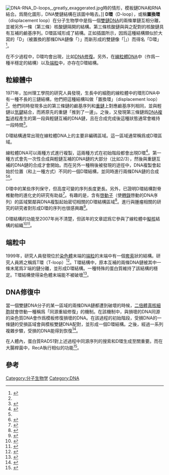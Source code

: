 {{about|DNA上的一个结构|tRNA上的结构D环|D臂}}
[[File:DNA-RNA_D-loops,_greatly_exaggerated.jpg|thumb]]時的情形，模板鏈DNA和RNA結合。爲簡化圖形，DNA雙鏈結構在該圖中略去。]]
'''D環'''（D-loop），或稱'''置換環'''（displacement loop）在分子生物學中是指一個[[雙鏈DNA|雙鏈DNA]]的兩條單鏈互相分離，並被另外一條（第三條）核酸鏈隔開的結構。第三條核酸鏈與與之配對的核酸鏈具有互補的鹼基序列。D環區域形成了{{link-en|三鏈DNA|Triple-stranded DNA}}結構。正如插圖所示，因爲這種結構類似於大寫的「D」（被置換的那條DNA鏈像「）」而新形成的雙鏈像「|」）而得名「D環」<ref name=Kasamatsu>{{Cite journal
 | last1 = Kasamatsu | first1 = H.
 | last2 = Robberson | first2 = D. L.
 | last3 = Vinograd | first3 = J.
 | title = A novel closed-circular mitochondrial DNA with properties of a replicating intermediate
 | journal = Proceedings of the National Academy of Sciences of the United States of America
 | volume = 68
 | issue = 9
 | pages = 2252–2257
 | year = 1971
 | pmid = 5289384
 | pmc = 389395
 | doi=10.1073/pnas.68.9.2252
}}</ref>。

在不少過程中，D環均會出現，比如[[DNA修復|DNA修復]]。另外，在[[線粒體DNA|線粒體DNA]]中（作爲一種半穩定的結構）以及[[端粒|端粒]]中，亦存在D環結構。

== 粒線體中 == 
1971年，加州理工學院的研究人員發現，生長中的細胞的線粒體中的環形DNA中有一種不長的三鏈結構，他們把這種結構叫做「置換環」（displacement loop）<ref name=Kasamatsu/>。他們同時發現多出的第三條鏈的鹼基序列和[[重鏈|重鏈]]上對應鹼基序列相同，並與輕鏈以[[氫鍵|氫鍵]]結合，而將原先的重鏈「推到了一邊」。之後，又發現第三條鏈爲[[DNA複製|DNA複製]]過程產生的第一段與輕鏈互補的DNA鏈，且在合成完成後這種狀態通常會維持一段時間<ref name="Doda1981">{{Cite journal
 | last1 = Doda | first1 = J. N.
 | last2 = Wright | first2 = C. T.
 | last3 = Clayton | first3 = D. A.
 | title = Elongation of displacement-loop strands in human and mouse mitochondrial DNA is arrested near specific template sequences
 | journal = Proceedings of the National Academy of Sciences of the United States of America
 | volume = 78
 | issue = 10
 | pages = 6116–6120
 | year = 1981
 | pmid = 6273850
 | pmc = 348988
 | doi=10.1073/pnas.78.10.6116
}}</ref>。

D環結構通常出現在線粒體DNA上的主要非編碼區域。這一區域通常稱爲{{Link-en|線粒體DNA控制區域|mtDNA control region|控制區域}}或D環區域。

線粒體DNA可以兩種方式進行複製，這兩種方式在初始階段都會出現D環<ref name=fish>{{Cite journal
 | last1 = Fish | first1 = J.
 | last2 = Raule | first2 = N.
 | last3 = Attardi | first3 = G.
 | title = Discovery of a major D-loop replication origin reveals two modes of human mtDNA synthesis
 | journal = Science
 | volume = 306
 | issue = 5704
 | pages = 2098–2101
 | year = 2004
 | pmid = 15604407
 | doi = 10.1126/science.1102077 
}}</ref>。第一種方式會先一次性合成與輕鏈互補的DNA鏈的大部分（比如2/3），然後與重鏈互補的DNA鏈的合成才會開始。而在另外一種稍後被發現的途徑中，DNA複製會起始於位置（和上一種方式）不同的一個D環結構，並同時進行兩條DNA鏈的合成<ref name=fish/><ref name="Holt2000">{{Cite journal
 | last1 = Holt | first1 = I. J.
 | last2 = Lorimer | first2 = H. E.
 | last3 = Jacobs | first3 = H. T.
 | title = Coupled leading- and lagging-strand synthesis of mammalian mitochondrial DNA
 | journal = Cell
 | volume = 100
 | issue = 5
 | pages = 515–524
 | year = 2000
 | pmid = 10721989
 | doi=10.1016/s0092-8674(00)80688-1
}}</ref>。

D環中的某些序列保守，但高度可變的序列長度更長。另外，已證明D環結構對脊椎動物的進化史的研究有助益<ref name="Larizza2002">{{Cite journal
 | last1 = Larizza | first1 = A.
 | last2 = Pesole | first2 = G.
 | last3 = Reyes | first3 = A.
 | last4 = Sbisà | first4 = E.
 | last5 = Saccone | first5 = C.
 | title = Lineage specificity of the evolutionary dynamics of the mtDNA D-loop region in rodents
 | url = https://archive.org/details/sim_journal-of-molecular-evolution_2002-02_54_2/page/n10 | journal = Journal of molecular evolution
 | volume = 54
 | issue = 2
 | pages = 145–155
 | year = 2002
 | pmid = 11821908
 | doi = 10.1007/s00239-001-0063-4 
}}</ref>。有趣的是，含有[[啓動子|啓動子]]（使[[轉錄|轉錄]]啓動的DNA序列）的區域緊鄰與DNA複製起始密切相關的D環結構區域<ref name="Chang1985">{{Cite journal
 | last1 = Chang | first1 = D. D.
 | last2 = Clayton | first2 = D. A.
 | title = Priming of human mitochondrial DNA replication occurs at the light-strand promoter
 | journal = Proceedings of the National Academy of Sciences of the United States of America
 | volume = 82
 | issue = 2
 | pages = 351–355
 | year = 1985
 | pmid = 2982153
 | pmc = 397036
 | doi=10.1073/pnas.82.2.351
}}</ref>。進行與腫瘤相關的研究的研究者對形成D環的序列也很感興趣<ref>{{Cite journal 
| last1 = Akouchekian | first1 = M. 
| last2 = Houshmand | first2 = M. 
| last3 = Hemati | first3 = S. 
| last4 = Ansaripour | first4 = M. 
| last5 = Shafa | first5 = M. 
| title = High Rate of Mutation in Mitochondrial DNA Displacement Loop Region in Human Colorectal Cancer 
| doi = 10.1007/DCR.0b013e31819acb99 
| journal = Diseases of the Colon & Rectum 
| volume = 52 
| issue = 3 
| pages = 526–530 
| year = 2009 
| pmid = 19333057 
| pmc = 
}}</ref>。

D環結構的功能至2007年尚不清楚，但該年的文章認爲它參與了線粒體中[[擬核|擬核]]結構的組織<ref name="He2007">{{Cite journal | last1 = He | first1 = J. | last2 = Mao | first2 = C. -C. | last3 = Reyes | first3 = A. | last4 = Sembongi | first4 = H. | last5 = Di Re | first5 = M. | last6 = Granycome | first6 = C. | last7 = Clippingdale | first7 = A. B. | last8 = Fearnley | first8 = I. M. | last9 = Harbour | first9 = M. | last10 = Robinson | first10 = A. J. | last11 = Reichelt | first11 = S. | last12 = Spelbrink | first12 = J. N. | last13 = Walker | first13 = J. E. | last14 = Holt | first14 = I. J. | title = The AAA+ protein ATAD3 has displacement loop binding properties and is involved in mitochondrial nucleoid organization | journal = The Journal of Cell Biology | volume = 176 | issue = 2 | pages = 141–146 | year = 2007 | pmid = 17210950 | pmc = 2063933 | doi = 10.1083/jcb.200609158 }}</ref><ref name="Leslie2007">{{Cite journal | last1 = Leslie | first1 = M. | title = Thrown for a D-loop | journal = The Journal of Cell Biology | volume = 176 | issue = 2 | pages = 129a | year = 2007 | doi = 10.1083/jcb.1762iti3 }}</ref>。

==端粒中==
1999年，研究人員發現位於[[染色體|染色體]]末端的[[端粒|端粒]]的末端中有一個[[RNA剪接|套索]]狀的結構。研究人員將之稱爲T環（T-loop）<ref name="Griffith1999">{{Cite journal
 | last1 = Griffith | first1 = J. D.
 | last2 = Comeau | first2 = L.
 | last3 = Rosenfield | first3 = S.
 | last4 = Stansel | first4 = R. M.
 | last5 = Bianchi | first5 = A.
 | last6 = Moss | first6 = H.
 | last7 = De Lange | first7 = T.
 | title = Mammalian telomeres end in a large duplex loop
 | journal = Cell
 | volume = 97
 | issue = 4
 | pages = 503–514
 | year = 1999
 | pmid = 10338214 | doi=10.1016/S0092-8674(00)80760-6

}}</ref>。T環結構中，原本互補的兩條DNA鏈被其中一條末尾爲3'端的鏈分離，並形成D環結構。一種特殊的蛋白質維持了該結構的穩定。T環結構使得染色體末端能不被破壞<ref name="Greider1999">{{Cite journal
 | last1 = Greider | first1 = C. W.
 | title = Telomeres do D-loop-T-loop
 | journal = Cell
 | volume = 97
 | issue = 4
 | pages = 419–422
 | year = 1999
 | pmid = 10338204
 | doi=10.1016/s0092-8674(00)80750-3
}}</ref>。

==DNA修復中==
當一個雙鏈DNA分子的某一區域的兩條DNA鏈都遭到破壞的時候，[[二倍體|二倍體]][[真核細胞|真核細胞]]就會啓動一種稱爲「同源重組修復」的機制。在該機制中，與損壞的DNA同源的染色質DNA會作爲模板修復損壞的DNA。在該過程的初始階段，受損DNA的一條鏈的受損區域會與模板雙鏈DNA配對，並形成一個D環結構。之後，經過一系列複雜步驟，受損的DNA能得到恢復<ref>{{Cite book|isbn=978-0763715113|author=Hartl, Daniel L. and Jones, Elizabeth W.|year=2005|title=Genetics: Analysis of Genes and Genomes|url=https://archive.org/details/genetics00dani|publisher=Jones & Bartlett Publishers|chapter=page 251}}</ref>。

在人體內，蛋白質RAD51對上述過程中同源序列的搜索和D環生成至關重要。而在大腸桿菌中，RecA執行相似的功能<ref name="Shibata2001">{{Cite journal
 | last1 = Shibata | first1 = T.
 | last2 = Nishinaka | first2 = T.
 | last3 = Mikawa | first3 = T.
 | last4 = Aihara | first4 = H.
 | last5 = Kurumizaka | first5 = H.
 | last6 = Yokoyama | first6 = S.
 | last7 = Ito | first7 = Y.
 | title = Homologous genetic recombination as an intrinsic dynamic property of a DNA structure induced by RecA/Rad51-family proteins: A possible advantage of DNA over RNA as genomic material
 | journal = Proceedings of the National Academy of Sciences of the United States of America
 | volume = 98
 | issue = 15
 | pages = 8425–8432
 | year = 2001
 | pmid = 11459985
 | pmc = 37453
 | doi = 10.1073/pnas.111005198 
}}</ref>。

==參考==
{{reflist|2}}

[[Category:分子生物学|Category:分子生物学]]
[[Category:DNA|Category:DNA]]